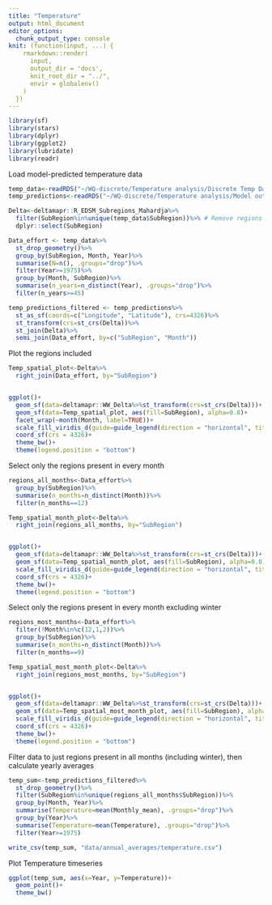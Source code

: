 ```yaml
---
title: "Temperature"
output: html_document
editor_options: 
  chunk_output_type: console
knit: (function(input, ...) {
    rmarkdown::render(
      input,
      output_dir = 'docs',
      knit_root_dir = "../",
      envir = globalenv()
    )
  })
---
```


```r
library(sf)
library(stars)
library(dplyr)
library(ggplot2)
library(lubridate)
library(readr)
```

Load model-predicted temperature data
```r
temp_data<-readRDS("~/WQ-discrete/Temperature analysis/Discrete Temp Data.Rds")
temp_predictions<-readRDS("~/WQ-discrete/Temperature analysis/Model outputs and validations/newdata_all_sum.Rds")

Delta<-deltamapr::R_EDSM_Subregions_Mahardja%>%
  filter(SubRegion%in%unique(temp_data$SubRegion))%>% # Remove regions outside our domain of interest
  dplyr::select(SubRegion)

Data_effort <- temp_data%>%
  st_drop_geometry()%>%
  group_by(SubRegion, Month, Year)%>%
  summarise(N=n(), .groups="drop")%>%
  filter(Year>=1975)%>%
  group_by(Month, SubRegion)%>%
  summarise(n_years=n_distinct(Year), .groups="drop")%>%
  filter(n_years>=45)

temp_predictions_filtered <- temp_predictions%>%
  st_as_sf(coords=c("Longitude", "Latitude"), crs=4326)%>%
  st_transform(crs=st_crs(Delta))%>%
  st_join(Delta)%>%
  semi_join(Data_effort, by=c("SubRegion", "Month"))
```

Plot the regions included
```r
Temp_spatial_plot<-Delta%>%
  right_join(Data_effort, by="SubRegion")


ggplot()+
  geom_sf(data=deltamapr::WW_Delta%>%st_transform(crs=st_crs(Delta)))+
  geom_sf(data=Temp_spatial_plot, aes(fill=SubRegion), alpha=0.8)+
  facet_wrap(~month(Month, label=TRUE))+
  scale_fill_viridis_d(guide=guide_legend(direction = "horizontal", title.position = "top", ncol = 4))+
  coord_sf(crs = 4326)+
  theme_bw()+
  theme(legend.position = "bottom")
```

Select only the regions present in every month
```r
regions_all_months<-Data_effort%>%
  group_by(SubRegion)%>%
  summarise(n_months=n_distinct(Month))%>%
  filter(n_months==12)

Temp_spatial_month_plot<-Delta%>%
  right_join(regions_all_months, by="SubRegion")


ggplot()+
  geom_sf(data=deltamapr::WW_Delta%>%st_transform(crs=st_crs(Delta)))+
  geom_sf(data=Temp_spatial_month_plot, aes(fill=SubRegion), alpha=0.8)+
  scale_fill_viridis_d(guide=guide_legend(direction = "horizontal", title.position = "top", ncol = 4))+
  coord_sf(crs = 4326)+
  theme_bw()+
  theme(legend.position = "bottom")
```

Select only the regions present in every month excluding winter
```r
regions_most_months<-Data_effort%>%
  filter(!Month%in%c(12,1,2))%>%
  group_by(SubRegion)%>%
  summarise(n_months=n_distinct(Month))%>%
  filter(n_months==9)

Temp_spatial_most_month_plot<-Delta%>%
  right_join(regions_most_months, by="SubRegion")


ggplot()+
  geom_sf(data=deltamapr::WW_Delta%>%st_transform(crs=st_crs(Delta)))+
  geom_sf(data=Temp_spatial_most_month_plot, aes(fill=SubRegion), alpha=0.8)+
  scale_fill_viridis_d(guide=guide_legend(direction = "horizontal", title.position = "top", ncol = 4))+
  coord_sf(crs = 4326)+
  theme_bw()+
  theme(legend.position = "bottom")
```

Filter data to just regions present in all months (including winter), then calculate yearly averages
```r
temp_sum<-temp_predictions_filtered%>%
  st_drop_geometry()%>%
  filter(SubRegion%in%unique(regions_all_months$SubRegion))%>%
  group_by(Month, Year)%>%
  summarise(Temperature=mean(Monthly_mean), .groups="drop")%>%
  group_by(Year)%>%
  summarise(Temperature=mean(Temperature), .groups="drop")%>%
  filter(Year>=1975)

write_csv(temp_sum, "data/annual_averages/temperature.csv")
```

Plot Temperature timeseries
```r
ggplot(temp_sum, aes(x=Year, y=Temperature))+
  geom_point()+
  theme_bw()
```

